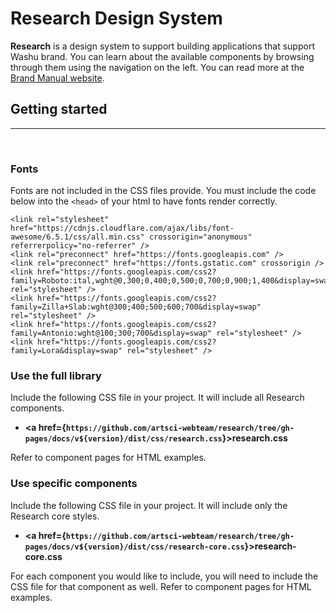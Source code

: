 
<Meta isTemplate title="Introduction" />

# Research Design System

<strong>Research</strong> is a design system to support building applications that support Washu brand. You can learn about the available components by browsing through them using the navigation on the left. You can read more at the <a href="https://insideartsci.wustl..edu/">Brand Manual website</a>.

## Getting started
<hr /><br />

### Fonts

Fonts are not included in the CSS files provide. You must include the code below into the `<head>` of your html to have fonts render correctly.
```
<link rel="stylesheet" href="https://cdnjs.cloudflare.com/ajax/libs/font-awesome/6.5.1/css/all.min.css" crossorigin="anonymous" referrerpolicy="no-referrer" />
<link rel="preconnect" href="https://fonts.googleapis.com" />
<link rel="preconnect" href="https://fonts.gstatic.com" crossorigin />
<link href="https://fonts.googleapis.com/css2?family=Roboto:ital,wght@0,300;0,400;0,500;0,700;0,900;1,400&display=swap" rel="stylesheet" />
<link href="https://fonts.googleapis.com/css2?family=Zilla+Slab:wght@300;400;500;600;700&display=swap" rel="stylesheet" />
<link href="https://fonts.googleapis.com/css2?family=Antonio:wght@100;300;700&display=swap" rel="stylesheet" />
<link href="https://fonts.googleapis.com/css2?family=Lora&display=swap" rel="stylesheet" />
```
### Use the full library

Include the following CSS file in your project. It will include all Research components.
- <strong><a href={`https://github.com/artsci-webteam/research/tree/gh-pages/docs/v${version}/dist/css/research.css`}>research.css</a></strong>

Refer to component pages for HTML examples.


### Use specific components
Include the following CSS file in your project. It will include only the Research core styles.
- <strong><a href={`https://github.com/artsci-webteam/research/tree/gh-pages/docs/v${version}/dist/css/research-core.css`}>research-core.css</a></strong>

For each component you would like to include, you will need to include the CSS file for that component as well. Refer to component pages for HTML examples.
